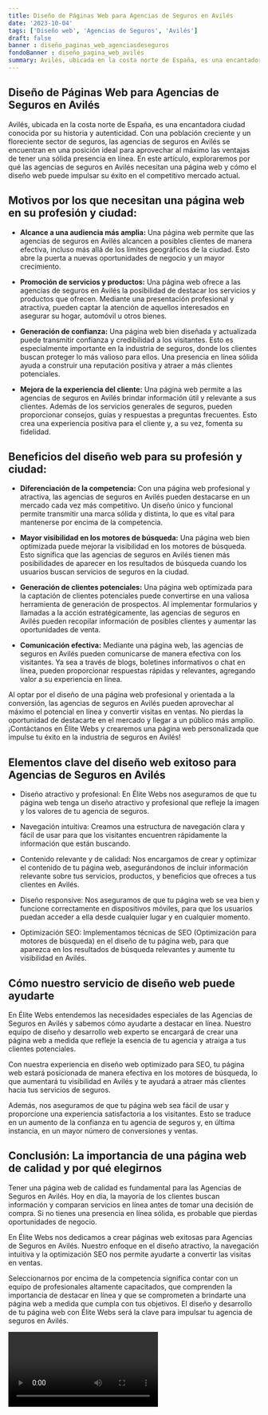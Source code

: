 ```yaml
---
title: Diseño de Páginas Web para Agencias de Seguros en Avilés
date: '2023-10-04'
tags: ['Diseño web', 'Agencias de Seguros', 'Avilés']
draft: false
banner : diseño_paginas_web_agenciasdeseguros
fondoBanner : diseño_pagina_web_avilés
summary: Avilés, ubicada en la costa norte de España, es una encantadora ciudad conocida por su historia y autenticidad. Con una población creciente y un floreciente sector de seguros, las agencias de seguros en Avilés se encuentran en una posición ideal para aprovechar al máximo las ventajas de tener una sólida presencia en línea. En este artículo, exploraremos por qué las agencias de seguros en Avilés necesitan una página web y cómo el diseño web puede impulsar su éxito en el competitivo mercado actual.
---
```


## Diseño de Páginas Web para Agencias de Seguros en Avilés

Avilés, ubicada en la costa norte de España, es una encantadora ciudad conocida por su historia y autenticidad. Con una población creciente y un floreciente sector de seguros, las agencias de seguros en Avilés se encuentran en una posición ideal para aprovechar al máximo las ventajas de tener una sólida presencia en línea. En este artículo, exploraremos por qué las agencias de seguros en Avilés necesitan una página web y cómo el diseño web puede impulsar su éxito en el competitivo mercado actual.

## Motivos por los que necesitan una página web en su profesión y ciudad:

- **Alcance a una audiencia más amplia:** Una página web permite que las agencias de seguros en Avilés alcancen a posibles clientes de manera efectiva, incluso más allá de los límites geográficos de la ciudad. Esto abre la puerta a nuevas oportunidades de negocio y un mayor crecimiento.

- **Promoción de servicios y productos:** Una página web ofrece a las agencias de seguros en Avilés la posibilidad de destacar los servicios y productos que ofrecen. Mediante una presentación profesional y atractiva, pueden captar la atención de aquellos interesados en asegurar su hogar, automóvil u otros bienes.

- **Generación de confianza:** Una página web bien diseñada y actualizada puede transmitir confianza y credibilidad a los visitantes. Esto es especialmente importante en la industria de seguros, donde los clientes buscan proteger lo más valioso para ellos. Una presencia en línea sólida ayuda a construir una reputación positiva y atraer a más clientes potenciales.

- **Mejora de la experiencia del cliente:** Una página web permite a las agencias de seguros en Avilés brindar información útil y relevante a sus clientes. Además de los servicios generales de seguros, pueden proporcionar consejos, guías y respuestas a preguntas frecuentes. Esto crea una experiencia positiva para el cliente y, a su vez, fomenta su fidelidad.

## Beneficios del diseño web para su profesión y ciudad:

- **Diferenciación de la competencia:** Con una página web profesional y atractiva, las agencias de seguros en Avilés pueden destacarse en un mercado cada vez más competitivo. Un diseño único y funcional permite transmitir una marca sólida y distinta, lo que es vital para mantenerse por encima de la competencia.

- **Mayor visibilidad en los motores de búsqueda:** Una página web bien optimizada puede mejorar la visibilidad en los motores de búsqueda. Esto significa que las agencias de seguros en Avilés tienen más posibilidades de aparecer en los resultados de búsqueda cuando los usuarios buscan servicios de seguros en la ciudad.

- **Generación de clientes potenciales:** Una página web optimizada para la captación de clientes potenciales puede convertirse en una valiosa herramienta de generación de prospectos. Al implementar formularios y llamadas a la acción estratégicamente, las agencias de seguros en Avilés pueden recopilar información de posibles clientes y aumentar las oportunidades de venta.

- **Comunicación efectiva:** Mediante una página web, las agencias de seguros en Avilés pueden comunicarse de manera efectiva con los visitantes. Ya sea a través de blogs, boletines informativos o chat en línea, pueden proporcionar respuestas rápidas y relevantes, agregando valor a su experiencia en línea.

Al optar por el diseño de una página web profesional y orientada a la conversión, las agencias de seguros en Avilés pueden aprovechar al máximo el potencial en línea y convertir visitas en ventas. No pierdas la oportunidad de destacarte en el mercado y llegar a un público más amplio. ¡Contáctanos en Élite Webs y crearemos una página web personalizada que impulse tu éxito en la industria de seguros en Avilés!

<GifSeo />

<Cta />

## Elementos clave del diseño web exitoso para Agencias de Seguros en Avilés

- Diseño atractivo y profesional: En Élite Webs nos aseguramos de que tu página web tenga un diseño atractivo y profesional que refleje la imagen y los valores de tu agencia de seguros. 

- Navegación intuitiva: Creamos una estructura de navegación clara y fácil de usar para que los visitantes encuentren rápidamente la información que están buscando. 

- Contenido relevante y de calidad: Nos encargamos de crear y optimizar el contenido de tu página web, asegurándonos de incluir información relevante sobre tus servicios, productos, y beneficios que ofreces a tus clientes en Avilés. 

- Diseño responsive: Nos aseguramos de que tu página web se vea bien y funcione correctamente en dispositivos móviles, para que los usuarios puedan acceder a ella desde cualquier lugar y en cualquier momento. 

- Optimización SEO: Implementamos técnicas de SEO (Optimización para motores de búsqueda) en el diseño de tu página web, para que aparezca en los resultados de búsqueda relevantes y aumente tu visibilidad en Avilés. 

## Cómo nuestro servicio de diseño web puede ayudarte

En Élite Webs entendemos las necesidades especiales de las Agencias de Seguros en Avilés y sabemos cómo ayudarte a destacar en línea. Nuestro equipo de diseño y desarrollo web experto se encargará de crear una página web a medida que refleje la esencia de tu agencia y atraiga a tus clientes potenciales.

Con nuestra experiencia en diseño web optimizado para SEO, tu página web estará posicionada de manera efectiva en los motores de búsqueda, lo que aumentará tu visibilidad en Avilés y te ayudará a atraer más clientes hacia tus servicios de seguros.

Además, nos aseguramos de que tu página web sea fácil de usar y proporcione una experiencia satisfactoria a los visitantes. Esto se traduce en un aumento de la confianza en tu agencia de seguros y, en última instancia, en un mayor número de conversiones y ventas.

## Conclusión: La importancia de una página web de calidad y por qué elegirnos

Tener una página web de calidad es fundamental para las Agencias de Seguros en Avilés. Hoy en día, la mayoría de los clientes buscan información y comparan servicios en línea antes de tomar una decisión de compra. Si no tienes una presencia en línea sólida, es probable que pierdas oportunidades de negocio.

En Élite Webs nos dedicamos a crear páginas web exitosas para Agencias de Seguros en Avilés. Nuestro enfoque en el diseño atractivo, la navegación intuitiva y la optimización SEO nos permite ayudarte a convertir las visitas en ventas. 

Seleccionarnos por encima de la competencia significa contar con un equipo de profesionales altamente capacitados, que comprenden la importancia de destacar en línea y que se comprometen a brindarte una página web a medida que cumpla con tus objetivos. El diseño y desarrollo de tu página web con Élite Webs será la clave para impulsar tu agencia de seguros en Avilés.

<Video />

<CtaBot job='Agencias de Seguros' city='Avilés'/>

<Gmaps query='Avilés+españa+maps' />